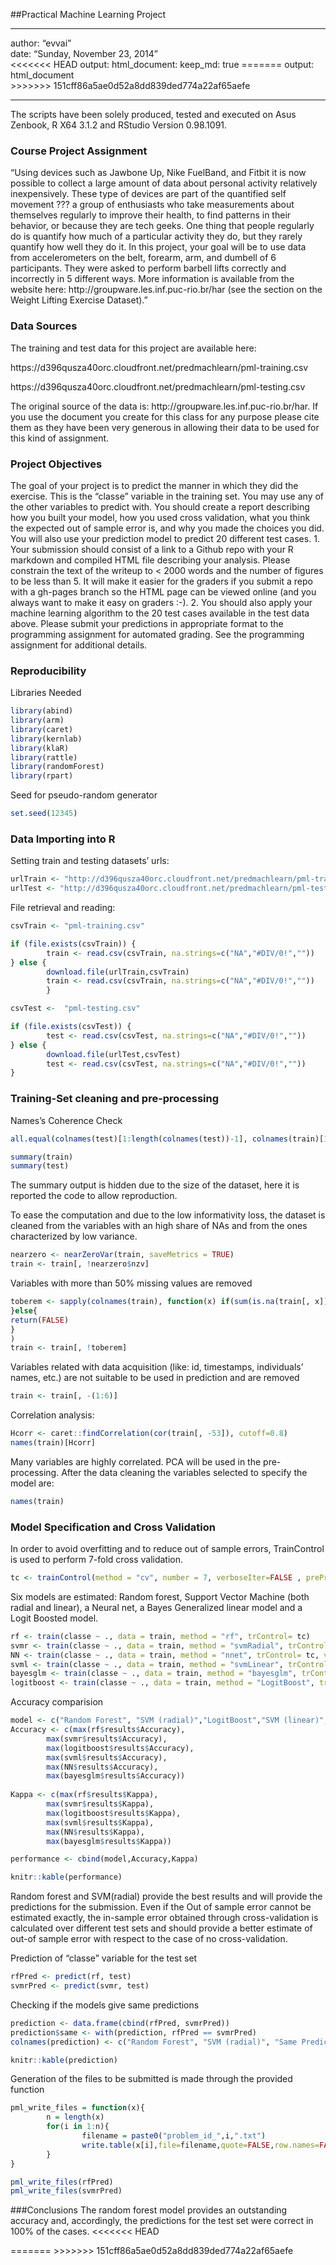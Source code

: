 ##Practical Machine Learning Project

-------------------------------------------

author: "evvai"  
date: "Sunday, November 23, 2014"  
<<<<<<< HEAD
output: 
html_document:
keep_md: true
=======
output: html_document  
>>>>>>> 151cff86a5ae0d52a8dd839ded774a22af65aefe

-------------------------------------------

The scripts have been solely produced, tested and executed on Asus Zenbook, R X64 3.1.2 and RStudio Version 0.98.1091.




### Course Project Assignment

"Using devices such as Jawbone Up, Nike FuelBand, and Fitbit it is now possible to collect a large amount of data about personal activity relatively inexpensively. These type of devices are part of the quantified self movement ??? a group of enthusiasts who take measurements about themselves regularly to improve their health, to find patterns in their behavior, or because they are tech geeks. One thing that people regularly do is quantify how much of a particular activity they do, but they rarely quantify how well they do it. In this project, your goal will be to use data from accelerometers on the belt, forearm, arm, and dumbell of 6 participants. They were asked to perform barbell lifts correctly and incorrectly in 5 different ways. More information is available from the website here: http://groupware.les.inf.puc-rio.br/har (see the section on the Weight Lifting Exercise Dataset). "



### Data Sources

The training and test data for this project are available here: 

https://d396qusza40orc.cloudfront.net/predmachlearn/pml-training.csv

https://d396qusza40orc.cloudfront.net/predmachlearn/pml-testing.csv

The original source of the data is: http://groupware.les.inf.puc-rio.br/har. If you use the document you create for this class for any purpose please cite them as they have been very generous in allowing their data to be used for this kind of assignment. 

### Project Objectives

The goal of your project is to predict the manner in which they did the exercise. This
is the "classe" variable in the training set. You may use any of the other variables to
predict with. You should create a report describing how you built your model, how you
used cross validation, what you think the expected out of sample error is, and why you
made the choices you did. You will also use your prediction model to predict 20
different test cases.
1. Your submission should consist of a link to a Github repo with your R markdown and
compiled HTML file describing your analysis. Please constrain the text of the writeup
to < 2000 words and the number of figures to be less than 5. It will make it easier for
the graders if you submit a repo with a gh-pages branch so the HTML page can be viewed
online (and you always want to make it easy on graders :-).
2. You should also apply your machine learning algorithm to the 20 test cases available
in the test data above. Please submit your predictions in appropriate format to the
programming assignment for automated grading. See the programming assignment for
additional details. 


### Reproducibility

Libraries Needed

```r
library(abind)
library(arm)
library(caret)
library(kernlab)
library(klaR)
library(rattle)
library(randomForest)
library(rpart)
```

Seed for pseudo-random generator
```r
set.seed(12345)
```

###  Data Importing into R

Setting train and testing datasets' urls:

```r
urlTrain <- "http://d396qusza40orc.cloudfront.net/predmachlearn/pml-training.csv"
urlTest <- "http://d396qusza40orc.cloudfront.net/predmachlearn/pml-testing.csv"
```

File retrieval and reading:

```r
        
    
csvTrain <- "pml-training.csv"

if (file.exists(csvTrain)) {
        train <- read.csv(csvTrain, na.strings=c("NA","#DIV/0!",""))
} else { 
        download.file(urlTrain,csvTrain)
        train <- read.csv(csvTrain, na.strings=c("NA","#DIV/0!",""))
        }                           

csvTest <-  "pml-testing.csv"

if (file.exists(csvTest)) {
        test <- read.csv(csvTest, na.strings=c("NA","#DIV/0!",""))
} else { 
        download.file(urlTest,csvTest)
        test <- read.csv(csvTest, na.strings=c("NA","#DIV/0!",""))
}   
```



### Training-Set cleaning and pre-processing

Names's Coherence Check

```r
all.equal(colnames(test)[1:length(colnames(test))-1], colnames(train)[1:length(colnames(train))-1])
```

```r
summary(train)
summary(test)
```
The summary output is hidden due to the size of the dataset, here it is reported the code to allow reproduction. 

To ease the computation and due to the low informativity loss, the dataset is cleaned from the variables with an high share of NAs and from the ones characterized by low variance. 


```r
nearzero <- nearZeroVar(train, saveMetrics = TRUE)
train <- train[, !nearzero$nzv]
```

Variables with more than 50% missing values are removed

```r
toberem <- sapply(colnames(train), function(x) if(sum(is.na(train[, x])) > 0.50*nrow(train))    {return(TRUE)
}else{
return(FALSE)
}
)
train <- train[, !toberem]
```

Variables related with data acquisition (like: id, timestamps, individuals' names, etc.) are not suitable to be used in prediction and are removed

```r
train <- train[, -(1:6)]
```

Correlation analysis:

```r
Hcorr <- caret::findCorrelation(cor(train[, -53]), cutoff=0.8)
names(train)[Hcorr]
```

Many variables are highly correlated. PCA will be used in the pre-processing.
After the data cleaning the variables selected to specify the model are:

```r
names(train)
```


### Model Specification and Cross Validation

In order to avoid overfitting and to reduce out of sample errors, TrainControl is used to perform 7-fold cross validation. 

```r
tc <- trainControl(method = "cv", number = 7, verboseIter=FALSE , preProcOptions="pca", allowParallel=TRUE)
```

Six models are estimated: Random forest, Support Vector Machine (both radial and linear), a Neural net, a Bayes Generalized linear model and a Logit Boosted model.

```r
rf <- train(classe ~ ., data = train, method = "rf", trControl= tc)
svmr <- train(classe ~ ., data = train, method = "svmRadial", trControl= tc)
NN <- train(classe ~ ., data = train, method = "nnet", trControl= tc, verbose=FALSE)
svml <- train(classe ~ ., data = train, method = "svmLinear", trControl= tc)
bayesglm <- train(classe ~ ., data = train, method = "bayesglm", trControl= tc)
logitboost <- train(classe ~ ., data = train, method = "LogitBoost", trControl= tc)
```

Accuracy comparision

```r
model <- c("Random Forest", "SVM (radial)","LogitBoost","SVM (linear)","Neural Net", "Bayes GLM")
Accuracy <- c(max(rf$results$Accuracy),
        max(svmr$results$Accuracy),
        max(logitboost$results$Accuracy),
        max(svml$results$Accuracy),
        max(NN$results$Accuracy),
        max(bayesglm$results$Accuracy))
        
Kappa <- c(max(rf$results$Kappa),
        max(svmr$results$Kappa),
        max(logitboost$results$Kappa),
        max(svml$results$Kappa),
        max(NN$results$Kappa),
        max(bayesglm$results$Kappa))  

performance <- cbind(model,Accuracy,Kappa)
```
```r
knitr::kable(performance)
```

Random forest and SVM(radial) provide the best results and will provide the predictions
for the submission. Even if the Out of sample error cannot be estimated exactly, the in-sample error obtained through cross-validation is calculated over different test sets and should provide a better estimate of out-of sample error with respect to the case of no cross-validation.

Prediction of "classe" variable for the test set

```r
rfPred <- predict(rf, test)
svmrPred <- predict(svmr, test)
```

Checking if the models give same predictions

```r
prediction <- data.frame(cbind(rfPred, svmrPred))
prediction$same <- with(prediction, rfPred == svmrPred)
colnames(prediction) <- c("Random Forest", "SVM (radial)", "Same Prediction")

```
```r
knitr::kable(prediction)
```

Generation of the files to be submitted is made through the provided function

```r
pml_write_files = function(x){
        n = length(x)
        for(i in 1:n){
                filename = paste0("problem_id_",i,".txt")
                write.table(x[i],file=filename,quote=FALSE,row.names=FALSE,col.names=FALSE)
        }
}

pml_write_files(rfPred)
pml_write_files(svmrPred)
```


###Conclusions
The random forest model provides an outstanding accuracy and, accordingly, the predictions for the test set were correct in 100% of the cases. 
<<<<<<< HEAD
 
=======
>>>>>>> 151cff86a5ae0d52a8dd839ded774a22af65aefe
